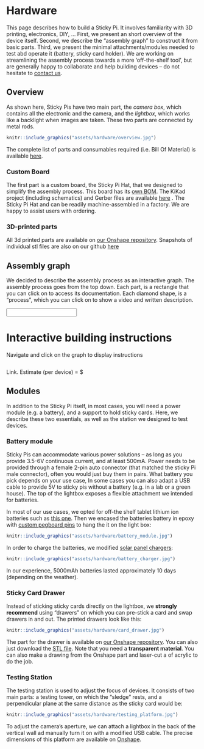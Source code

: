 # Hardware{#hardware}

This page describes how to build a Sticky Pi. It involves familiarity with 3D printing, electronics, DIY, ...
First, we present an short overview of the device itself.
Second, we describe the "assembly graph" to construct it from basic parts.
Third, we present the minimal attachments/modules needed to test abd operate it (battery, sticky card holder).
We are working on streamlining the assembly process towards a more 'off-the-shelf tool', but are generally happy to collaborate and help building devices -- do not hesitate to [contact us](/community#contact).


## Overview{-}

As shown here, Sticky Pis have two main part, the *camera box*, which contains all the electronic and the camera, and the *lightbox*, which works like a backlight when images are taken.
These two parts are connected by metal rods.

```r
knitr::include_graphics("assets/hardware/overview.jpg")
```

The complete list of parts and consumables required (i.e. Bill Of Material) is available [here](https://github.com/sticky-pi/sticky-pi-device/blob/main/hardware/BOM.csv).

### Custom Board{-}
The first part is a custom board, the Sticky Pi Hat, that we designed to simplify the assembly process.
This board has its [own BOM](https://github.com/sticky-pi/sticky-pi-device/blob/v2/hardware/sticky_pi_hat/pcbway_BOM.xls).
The KiKad project (including schematics) and Gerber files are available [here](https://github.com/sticky-pi/sticky-pi-device/tree/main/hardware/sticky_pi_hat) .
The Sticky Pi Hat and can be readily machine-assembled in a factory. We are happy to assist users with ordering.

### 3D-printed parts{-}
All 3d printed parts are available on [our Onshape repository](https://cad.onshape.com/documents/73922dc6e3c6d7006b309c14/w/7e4fb88a2e93b6adba33fd5a/e/0158242481e994e0d179a90f).
Snapshots of individual stl files are also on our github [here](https://github.com/sticky-pi/sticky-pi-device/blob/main/hardware/CAD)



## Assembly graph{-}

We decided to describe the assembly process as an interactive graph.
The assembly process goes from the top down.
Each part, is a rectangle that you can click on to access its documentation.
Each diamond shape, is a "process", which you can click on to show a video and written description.


```{=html}
<input id="search-bar"/>
<div class="container-fluid">
  <div class="row">
    <div id="doc-graph" class="col-lg-7 min-vh-100">

    </div>

    <div id="doc-info" class="col-lg-5">

        <h1> <img class="type_icon" /><span>Interactive building instructions</span></h1>
        <div class="init_only">
            <p>
                Navigate and click on the graph to display instructions
            </p>
        </div>
    <div class="process_only" style="display: none;">
        <video id='video' controls="controls" preload='none' width="250">
        <source id='mp4' src="" type='video/mp4' />
        </video>
    </div>




        <img class="part_only" />
        <div id="description">
        </div>
        <div id="note">
        </div>
        <div id="process-asset" class="process_only">
        </div>


        <div id="footer" class="part_only">
            <p> <a  target="_blank" id="link">Link</a>. Estimate (per device) = $<span id="price"></span> </p>
        </div>
    </div>
  </div>
</div>
```


## Modules{-}

In addition to the Sticky Pi itself, in most cases, you will need a power module (e.g. a battery), and a support to hold sticky cards.
Here, we describe these two essentials, as well as the station we designed to test devices.

### Battery module{-}

Sticky Pis can accommodate various power solutions -- as long as you provide 3.5-6V continuous current, and at least 500mA.
Power needs to be provided through a female 2-pin auto connector (that matched the sticky Pi male connector), often you would just buy them in pairs.
What battery you pick depends on your use case, In some cases you can also adapt a USB cable to provide 5V to sticky pis without a battery (e.g. in a lab or a green house).
The top of the lightbox exposes a flexible attachment we intended for batteries.

In most of our use cases, we opted for off-the shelf tablet lithium ion batteries such as [this one](https://www.aliexpress.com/item/32791077730.html?spm=a2g0o.order_list.0.0.4e4a18023yvNSH).
Then we encased the batteries battery in epoxy with [custom pegboard pins](https://cad.onshape.com/documents/73922dc6e3c6d7006b309c14/w/7e4fb88a2e93b6adba33fd5a/e/e36f0fdef7738a73acea5bae) to hang the it on the light box:

```r
knitr::include_graphics("assets/hardware/battery_module.jpg")
```

In order to charge the batteries, we modified [solar panel chargers](https://www.aliexpress.com/item/33034581059.html?spm=a2g0o.order_list.0.0.4e4a18023yvNSH):

```r
knitr::include_graphics("assets/hardware/battery_charger.jpg")
```

In our experience, 5000mAh batteries lasted approximately 10 days (depending on the weather).

### Sticky Card Drawer{-}

Instead of sticking sticky cards directly on the lightbox, we **strongly recommend** using "drawers" on which you can pre-stick a card
and swap drawers in and out. The printed drawers look like this:

```r
knitr::include_graphics("assets/hardware/card_drawer.jpg")
```

The part for the drawer is available on [our Onshape repository](https://cad.onshape.com/documents/73922dc6e3c6d7006b309c14/w/7e4fb88a2e93b6adba33fd5a/e/0158242481e994e0d179a90f).
You can also just download the [STL file](https://github.com/sticky-pi/sticky-pi-device/blob/main/hardware/CAD/card_drawer.stl).
Note that you need a **transparent material**.
You can also make a drawing from the Onshape part and laser-cut a of acrylic to do the job.

### Testing Station{-}

The testing station is used to adjust the focus of devices.
It consists of two main parts: a testing tower, on which the "sledge" rests, and a perpendicular plane at the same distance as the sticky card would be:

```r
knitr::include_graphics("assets/hardware/testing_platform.jpg")
```

To adjust the camera's aperture, we can attach a lightbox in the back of the vertical wall ad manually turn it on with a modified USB cable.
The precise dimensions of this platform are available on [Onshape](https://cad.onshape.com/documents/73922dc6e3c6d7006b309c14/w/7e4fb88a2e93b6adba33fd5a/e/782e9337fe653799ee4f3028).
